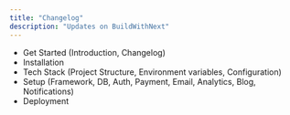 ```yaml
---
title: "Changelog"
description: "Updates on BuildWithNext"
---
```


- Get Started (Introduction, Changelog)
- Installation
- Tech Stack (Project Structure, Environment variables, Configuration)
- Setup (Framework, DB, Auth, Payment, Email, Analytics, Blog, Notifications)
- Deployment
